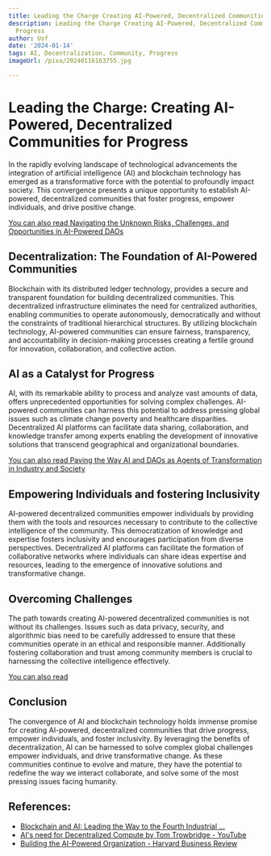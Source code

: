 ```yaml
---
title: Leading the Charge Creating AI-Powered, Decentralized Communities for Progress
description: Leading the Charge Creating AI-Powered, Decentralized Communities for
  Progress
author: Usf
date: '2024-01-14'
tags: AI, Decentralization, Community, Progress
imageUrl: /pixa/20240116163755.jpg

---
```

# Leading the Charge: Creating AI-Powered, Decentralized Communities for Progress

In  the rapidly evolving landscape of technological advancements the integration of artificial intelligence (AI) and blockchain technology has emerged as  a transformative force with the potential to profoundly impact society. This convergence presents  a unique opportunity to establish AI-powered, decentralized communities that foster progress, empower individuals, and drive positive change.

[You can also read  Navigating  the Unknown Risks, Challenges, and Opportunities in  AI-Powered DAOs](Navigating%20the%20Unknown%20Risks%2C%20Challenges%2C%20and%20Opportunities%20in%20AI-Powered%20DAOs)


## Decentralization: The Foundation of AI-Powered Communities

Blockchain with its distributed ledger  technology, provides a secure and transparent foundation for building decentralized communities.  This decentralized infrastructure eliminates the need  for centralized authorities, enabling communities to operate autonomously, democratically  and  without the constraints of  traditional hierarchical structures. By utilizing blockchain technology, AI-powered communities can ensure fairness, transparency, and  accountability  in decision-making processes  creating a fertile ground  for innovation, collaboration, and collective action.

## AI as a Catalyst for Progress

AI, with its remarkable ability to process and analyze vast amounts of data, offers unprecedented opportunities for solving complex challenges. AI-powered communities can harness  this potential to address pressing global issues such as climate  change  poverty and  healthcare disparities. Decentralized AI platforms can  facilitate data sharing, collaboration, and knowledge transfer among experts enabling the development of innovative solutions that transcend geographical and organizational  boundaries.

[You can also read Paving the Way AI and DAOs as Agents of Transformation in Industry and Society](Paving%20the%20Way%20AI%20and%20DAOs%20as%20Agents%20of%20Transformation%20in%20Industry%20and%20Society)


## Empowering Individuals and fostering Inclusivity

AI-powered decentralized communities empower individuals by providing them with the tools and resources necessary to  contribute to the collective intelligence of the community. This democratization of knowledge and expertise fosters inclusivity  and encourages participation from diverse  perspectives. Decentralized AI platforms can  facilitate the formation of collaborative  networks where individuals can share ideas expertise and resources, leading to the emergence of innovative solutions and transformative  change.

## Overcoming Challenges

The path towards creating AI-powered decentralized  communities is not without its challenges. Issues such as data privacy, security, and algorithmic bias need to be carefully addressed to ensure that these communities  operate in an ethical and responsible manner. Additionally  fostering  collaboration and  trust among community members is crucial to harnessing the collective intelligence effectively.

[You can also read ]()


## Conclusion

The convergence  of AI and blockchain technology holds immense promise for creating AI-powered, decentralized communities that  drive progress, empower individuals, and  foster inclusivity. By leveraging the benefits of decentralization, AI can be harnessed to solve complex global challenges empower individuals, and drive transformative change. As these communities continue to evolve and  mature, they have  the potential to redefine the  way we  interact collaborate, and solve some of the most  pressing issues  facing humanity.

## References:
- [Blockchain and AI: Leading the Way to the Fourth Industrial ...](https://cointelegraph.com/news/blockchain-and-ai-leading-the-way-to-the-fourth-industrial-revolution-against-the-odds)
- [AI's need for Decentralized Compute by Tom Trowbridge - YouTube](https://www.youtube.com/watch?v=1hXdfOT_DJE)
- [Building the AI-Powered Organization - Harvard Business Review](https://hbr.org/2019/07/building-the-ai-powered-organization)
